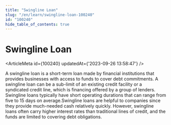 ```yaml
---
title: "Swingline Loan"
slug: "/en/learn/swingline-loan-100240"
id: "100240"
hide_table_of_contents: true
---
```



# Swingline Loan

<ArticleMeta id={100240} updatedAt={'2023-09-26 13:58:47'} />
<div className='border-solid border-b border-t-0 my-4 border-[var(--ifm-color-gray-300)]' />

A swingline loan is a short-term loan made by financial institutions that provides businesses with access to funds to cover debt commitments. A swingline loan can be a sub-limit of an existing credit facility or a syndicated credit line, which is financing offered by a group of lenders. Swingline loans typically have short operating durations that can range from five to 15 days on average.Swingline loans are helpful to companies since they provide much-needed cash relatively quickly. However, swingline loans often carry higher interest rates than traditional lines of credit, and the funds are limited to covering debt obligations.
